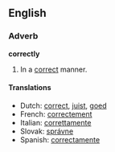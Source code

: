 == English ==
=== Adverb ===
'''correctly'''

#In a [[correct]] manner.

==== Translations ====
*Dutch: [[correct]], [[juist]], [[goed]]
*French: [[correctement]]
*Italian: [[correttamente]]
*Slovak: [[správne]]
*Spanish: [[correctamente]]